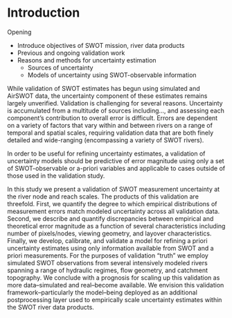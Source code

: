 # Introduction

Opening

- Introduce objectives of SWOT mission, river data products
- Previous and ongoing validation work
- Reasons and methods for uncertainty estimation
    - Sources of uncertainty
    - Models of uncertainty using SWOT-observable information

While validation of SWOT estimates has begun using simulated and AirSWOT data, the uncertainty component of these estimates remains largely unverified. Validation is challenging for several reasons. Uncertainty is accumulated from a multitude of sources including..., and assessing each component's contribution to overall error is difficult. Errors are dependent on a variety of factors that vary within and between rivers on a range of temporal and spatial scales, requiring validation data that are both finely detailed and wide-ranging (encompassing a variety of SWOT rivers).  

In order to be useful for refining uncertainty estimates, a validation of uncertainty models should be predictive of error magnitude using only a set of SWOT-observable or a-priori variables and applicable to cases outside of those used in the validation study.


In this study we present a validation of SWOT measurement uncertainty at the river node and reach scales. The products of this validation are threefold. First, we quantify the degree to which empirical distributions of measurement errors match modeled uncertainty across all validation data. Second, we describe and quantify discrepancies between empirical and theoretical error magnitude as a function of several characteristics including number of pixels/nodes, viewing geometry, and layover characteristics. Finally, we develop, calibrate, and validate a model for refining a priori uncertainty estimates using only information available from SWOT and a priori measurements. For the purposes of validation "truth" we employ simulated SWOT observations from several intensively modeled rivers spanning a range of hydraulic regimes, flow geometry, and catchment topography. We conclude with a prognosis for scaling up this validation as more data--simulated and real--become available. We envision this validation framework--particularly the model--being deployed as an additional postprocessing layer used to empirically scale uncertainty estimates within the SWOT river data products.


